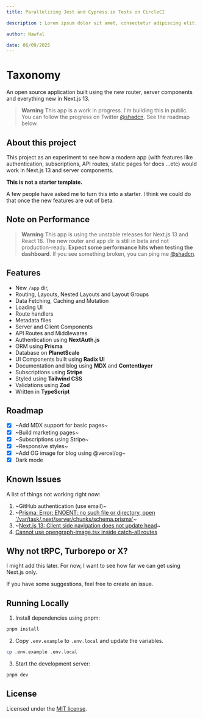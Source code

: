 ```yaml
---
title: Parallelizing Jest and Cypress.io Tests on CircleCI

description : Lorem ipsum dolor sit amet, consectetur adipiscing elit. Quisque euismod turpis non ex facilisis imperdiet.

author: Nawfal

date: 06/09/2025
---
```


# Taxonomy

An open source application built using the new router, server components and everything new in Next.js 13.

> **Warning**
> This app is a work in progress. I'm building this in public. You can follow the progress on Twitter [@shadcn](https://twitter.com/shadcn).
> See the roadmap below.

## About this project

This project as an experiment to see how a modern app (with features like authentication, subscriptions, API routes, static pages for docs ...etc) would work in Next.js 13 and server components.

**This is not a starter template.**

A few people have asked me to turn this into a starter. I think we could do that once the new features are out of beta.

## Note on Performance

> **Warning**
> This app is using the unstable releases for Next.js 13 and React 18. The new router and app dir is still in beta and not production-ready.
> **Expect some performance hits when testing the dashboard**.
> If you see something broken, you can ping me [@shadcn](https://twitter.com/shadcn).

## Features

- New `/app` dir,
- Routing, Layouts, Nested Layouts and Layout Groups
- Data Fetching, Caching and Mutation
- Loading UI
- Route handlers
- Metadata files
- Server and Client Components
- API Routes and Middlewares
- Authentication using **NextAuth.js**
- ORM using **Prisma**
- Database on **PlanetScale**
- UI Components built using **Radix UI**
- Documentation and blog using **MDX** and **Contentlayer**
- Subscriptions using **Stripe**
- Styled using **Tailwind CSS**
- Validations using **Zod**
- Written in **TypeScript**

## Roadmap

- [x] ~Add MDX support for basic pages~
- [x] ~Build marketing pages~
- [x] ~Subscriptions using Stripe~
- [x] ~Responsive styles~
- [x] ~Add OG image for blog using @vercel/og~
- [x] Dark mode

## Known Issues

A list of things not working right now:

1. ~GitHub authentication (use email)~
2. ~[Prisma: Error: ENOENT: no such file or directory, open '/var/task/.next/server/chunks/schema.prisma'](https://github.com/prisma/prisma/issues/16117)~
3. ~[Next.js 13: Client side navigation does not update head](https://github.com/vercel/next.js/issues/42414)~
4. [Cannot use opengraph-image.tsx inside catch-all routes](https://github.com/vercel/next.js/issues/48162)

## Why not tRPC, Turborepo or X?

I might add this later. For now, I want to see how far we can get using Next.js only.

If you have some suggestions, feel free to create an issue.

## Running Locally

1. Install dependencies using pnpm:

```sh:main.sh
pnpm install
```

2. Copy `.env.example` to `.env.local` and update the variables.

```sh:main.sh
cp .env.example .env.local
```

3. Start the development server:

```sh:main.sh
pnpm dev
```

## License

Licensed under the [MIT license](https://github.com/shadcn/taxonomy/blob/main/LICENSE.md).